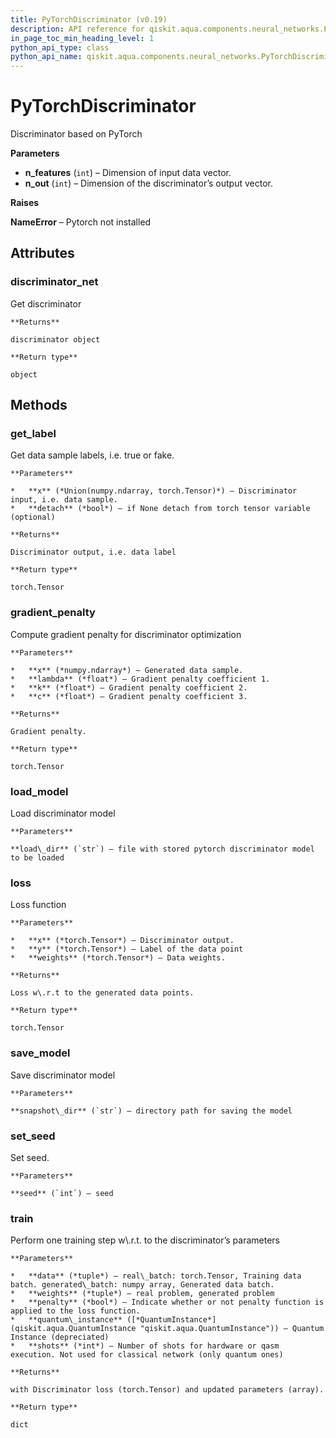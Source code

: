 ```yaml
---
title: PyTorchDiscriminator (v0.19)
description: API reference for qiskit.aqua.components.neural_networks.PyTorchDiscriminator in qiskit v0.19
in_page_toc_min_heading_level: 1
python_api_type: class
python_api_name: qiskit.aqua.components.neural_networks.PyTorchDiscriminator
---
```


# PyTorchDiscriminator

<Class id="qiskit.aqua.components.neural_networks.PyTorchDiscriminator" isDedicatedPage={true} github="https://github.com/qiskit-community/qiskit-aqua/tree/stable/0.7/qiskit/aqua/components/neural_networks/pytorch_discriminator.py" signature="PyTorchDiscriminator(n_features=1, n_out=1)" modifiers="class">
  Discriminator based on PyTorch

  **Parameters**

  *   **n\_features** (`int`) – Dimension of input data vector.
  *   **n\_out** (`int`) – Dimension of the discriminator’s output vector.

  **Raises**

  **NameError** – Pytorch not installed

  ## Attributes

  <span id="pytorchdiscriminator-discriminator-net" />

  ### discriminator\_net

  <Attribute id="qiskit.aqua.components.neural_networks.PyTorchDiscriminator.discriminator_net">
    Get discriminator

    **Returns**

    discriminator object

    **Return type**

    object
  </Attribute>

  ## Methods

  <span id="pytorchdiscriminator-get-label" />

  ### get\_label

  <Function id="qiskit.aqua.components.neural_networks.PyTorchDiscriminator.get_label" signature="PyTorchDiscriminator.get_label(x, detach=False)">
    Get data sample labels, i.e. true or fake.

    **Parameters**

    *   **x** (*Union(numpy.ndarray, torch.Tensor)*) – Discriminator input, i.e. data sample.
    *   **detach** (*bool*) – if None detach from torch tensor variable (optional)

    **Returns**

    Discriminator output, i.e. data label

    **Return type**

    torch.Tensor
  </Function>

  <span id="pytorchdiscriminator-gradient-penalty" />

  ### gradient\_penalty

  <Function id="qiskit.aqua.components.neural_networks.PyTorchDiscriminator.gradient_penalty" signature="PyTorchDiscriminator.gradient_penalty(x, lambda_=5.0, k=0.01, c=1.0)">
    Compute gradient penalty for discriminator optimization

    **Parameters**

    *   **x** (*numpy.ndarray*) – Generated data sample.
    *   **lambda** (*float*) – Gradient penalty coefficient 1.
    *   **k** (*float*) – Gradient penalty coefficient 2.
    *   **c** (*float*) – Gradient penalty coefficient 3.

    **Returns**

    Gradient penalty.

    **Return type**

    torch.Tensor
  </Function>

  <span id="pytorchdiscriminator-load-model" />

  ### load\_model

  <Function id="qiskit.aqua.components.neural_networks.PyTorchDiscriminator.load_model" signature="PyTorchDiscriminator.load_model(load_dir)">
    Load discriminator model

    **Parameters**

    **load\_dir** (`str`) – file with stored pytorch discriminator model to be loaded
  </Function>

  <span id="pytorchdiscriminator-loss" />

  ### loss

  <Function id="qiskit.aqua.components.neural_networks.PyTorchDiscriminator.loss" signature="PyTorchDiscriminator.loss(x, y, weights=None)">
    Loss function

    **Parameters**

    *   **x** (*torch.Tensor*) – Discriminator output.
    *   **y** (*torch.Tensor*) – Label of the data point
    *   **weights** (*torch.Tensor*) – Data weights.

    **Returns**

    Loss w\.r.t to the generated data points.

    **Return type**

    torch.Tensor
  </Function>

  <span id="pytorchdiscriminator-save-model" />

  ### save\_model

  <Function id="qiskit.aqua.components.neural_networks.PyTorchDiscriminator.save_model" signature="PyTorchDiscriminator.save_model(snapshot_dir)">
    Save discriminator model

    **Parameters**

    **snapshot\_dir** (`str`) – directory path for saving the model
  </Function>

  <span id="pytorchdiscriminator-set-seed" />

  ### set\_seed

  <Function id="qiskit.aqua.components.neural_networks.PyTorchDiscriminator.set_seed" signature="PyTorchDiscriminator.set_seed(seed)">
    Set seed.

    **Parameters**

    **seed** (`int`) – seed
  </Function>

  <span id="pytorchdiscriminator-train" />

  ### train

  <Function id="qiskit.aqua.components.neural_networks.PyTorchDiscriminator.train" signature="PyTorchDiscriminator.train(data, weights, penalty=True, quantum_instance=None, shots=None)">
    Perform one training step w\.r.t. to the discriminator’s parameters

    **Parameters**

    *   **data** (*tuple*) – real\_batch: torch.Tensor, Training data batch. generated\_batch: numpy array, Generated data batch.
    *   **weights** (*tuple*) – real problem, generated problem
    *   **penalty** (*bool*) – Indicate whether or not penalty function is applied to the loss function.
    *   **quantum\_instance** ([*QuantumInstance*](qiskit.aqua.QuantumInstance "qiskit.aqua.QuantumInstance")) – Quantum Instance (depreciated)
    *   **shots** (*int*) – Number of shots for hardware or qasm execution. Not used for classical network (only quantum ones)

    **Returns**

    with Discriminator loss (torch.Tensor) and updated parameters (array).

    **Return type**

    dict
  </Function>
</Class>

